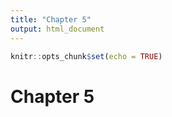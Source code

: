 ```yaml
---
title: "Chapter 5"
output: html_document
---
```


```r
knitr::opts_chunk$set(echo = TRUE)
```

# Chapter 5
